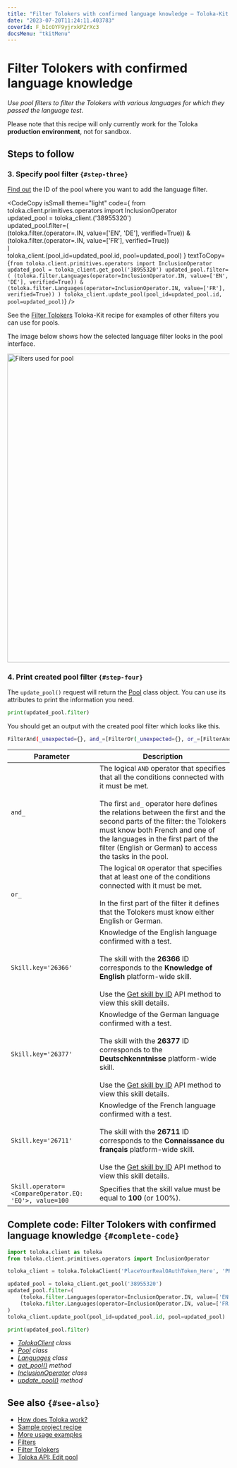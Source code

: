 ```yaml
---
title: "Filter Tolokers with confirmed language knowledge — Toloka-Kit | Toloka documentation"
date: "2023-07-20T11:24:11.403783"
coverId: F_bIcOYF9yjrxkPZrXc3
docsMenu: "tkitMenu"
---
```



# Filter Tolokers with confirmed language knowledge

_Use pool filters to filter the Tolokers with various languages for which they passed the language test._

<Note mode="warning" title="Warning">

Please note that this recipe will only currently work for the Toloka **production environment**, not for sandbox.

</Note>

## Steps to follow

<Import/>

<Instantiate/>

### 3. Specify pool filter `{#step-three}`

[Find out](/docs/toloka-kit/recipes/get-pools) the ID of the pool where you want to add the language filter.

<CodeCopy
  isSmall
  theme="light"
  code={
    <HighlightChildren language="python">
      from toloka.client.primitives.operators import InclusionOperator
      <br/>updated_pool = toloka_client.<Term term="get_pool"><GetPool/></Term>('38955320')
      <br/>updated_pool.filter=(
      <br/>    (toloka.filter.<Term term="Languages"><Languages/></Term>(operator=<Term term="InclusionOperator"><InclusionOperator/></Term>.IN, value=['EN', 'DE'], verified=True)) &
      <br/>    (toloka.filter.<Term term="Languages"><Languages/></Term>(operator=<Term term="InclusionOperator"><InclusionOperator/></Term>.IN, value=['FR'], verified=True))
      <br/>)
      <br/>toloka_client.<Term term="update_pool"><UpdatePool/></Term>(pool_id=updated_pool.id, pool=updated_pool)
    </HighlightChildren>
  }
  textToCopy={`from toloka.client.primitives.operators import InclusionOperator
updated_pool = toloka_client.get_pool('38955320')
updated_pool.filter=(
    (toloka.filter.Languages(operator=InclusionOperator.IN, value=['EN', 'DE'], verified=True)) &
    (toloka.filter.Languages(operator=InclusionOperator.IN, value=['FR'], verified=True))
)
toloka_client.update_pool(pool_id=updated_pool.id, pool=updated_pool)`}
/>

<Note mode="tip" title="Tip">

See the [Filter Tolokers](/docs/toloka-kit/recipes/filter-tolokers) Toloka-Kit recipe for examples of other filters you can use for pools.

</Note>

<Cut title="Languages filter in the Toloka interface">

The image below shows how the selected language filter looks in the pool interface.

<Image width="700px" withBackground imageId="6e1405d9e97fd3e616887044f69afa6f" alt="Filters used for pool" />

</Cut>

### 4. Print created pool filter `{#step-four}`

The `update_pool()` request will return the [Pool](/docs/toloka-kit/reference/toloka.client.pool.Pool) class object. You can use its attributes to print the information you need.

```python
print(updated_pool.filter)
```

You should get an output with the created pool filter which looks like this.

```bash
FilterAnd(_unexpected={}, and_=[FilterOr(_unexpected={}, or_=[FilterAnd(_unexpected={}, and_=[Languages(_unexpected={}, operator=<InclusionOperator.IN: 'IN'>, value='EN'), Skill(_unexpected={}, key='26366', operator=<CompareOperator.EQ: 'EQ'>, value=100)]), FilterAnd(_unexpected={}, and_=[Languages(_unexpected={}, operator=<InclusionOperator.IN: 'IN'>, value='DE'), Skill(_unexpected={}, key='26377', operator=<CompareOperator.EQ: 'EQ'>, value=100)])]), FilterOr(_unexpected={}, or_=[FilterAnd(_unexpected={}, and_=[Languages(_unexpected={}, operator=<InclusionOperator.IN: 'IN'>, value='FR'), Skill(_unexpected={}, key='26711', operator=<CompareOperator.EQ: 'EQ'>, value=100)])])])
```

<Cut title="Response description">

Parameter | Description
--------- | -----------
`and_` | The logical `AND` operator that specifies that all the conditions connected with it must be met.<br/><br/>The first `and_` operator here defines the relations between the first and the second parts of the filter: the Tolokers must know both French and one of the languages in the first part of the filter (English or German) to access the tasks in the pool.
`or_` | The logical `OR` operator that specifies that at least one of the conditions connected with it must be met.<br/><br/>In the first part of the filter it defines that the Tolokers must know either English or German.
`Skill.key='26366'` | Knowledge of the English language confirmed with a test.<br/><br/>The skill with the **26366** ID corresponds to the **Knowledge of English** platform-wide skill.<br/><br/>Use the [Get skill by ID](https://toloka.ai/docs/api/api-reference/#get-/skills/-id-) API method to view this skill details.
`Skill.key='26377'` | Knowledge of the German language confirmed with a test.<br/><br/>The skill with the **26377** ID corresponds to the **Deutschkenntnisse** platform-wide skill.<br/><br/>Use the [Get skill by ID](https://toloka.ai/docs/api/api-reference/#get-/skills/-id-) API method to view this skill details.
`Skill.key='26711'` | Knowledge of the French language confirmed with a test.<br/><br/>The skill with the **26711** ID corresponds to the **Connaissance du français** platform-wide skill.<br/><br/>Use the [Get skill by ID](https://toloka.ai/docs/api/api-reference/#get-/skills/-id-) API method to view this skill details.
`Skill.operator=<CompareOperator.EQ: 'EQ'>, value=100` | Specifies that the skill value must be equal to **100** (or 100%).

</Cut>

## Complete code: Filter Tolokers with confirmed language knowledge `{#complete-code}`

```python
import toloka.client as toloka
from toloka.client.primitives.operators import InclusionOperator

toloka_client = toloka.TolokaClient('PlaceYourRealOAuthToken_Here', 'PRODUCTION')

updated_pool = toloka_client.get_pool('38955320')
updated_pool.filter=(
    (toloka.filter.Languages(operator=InclusionOperator.IN, value=['EN', 'DE'], verified=True)) &
    (toloka.filter.Languages(operator=InclusionOperator.IN, value=['FR'], verified=True))
)
toloka_client.update_pool(pool_id=updated_pool.id, pool=updated_pool)

print(updated_pool.filter)
```

<Note mode="tip" title="List of classes and methods used in this recipe">

- _[TolokaClient](/docs/toloka-kit/reference/toloka.client.TolokaClient) class_
- _[Pool](/docs/toloka-kit/reference/toloka.client.pool.Pool) class_
- _[Languages](/docs/toloka-kit/reference/toloka.client.filter.Languages) class_
- _[get_pool()](/docs/toloka-kit/reference/toloka.client.TolokaClient.get_pool) method_
- _[InclusionOperator](/docs/toloka-kit/reference/toloka.client.primitives.operators.InclusionOperator) class_
- _[update_pool()](/docs/toloka-kit/reference/toloka.client.TolokaClient.update_pool) method_

</Note>

## See also `{#see-also}`

- [How does Toloka work?](/docs/guide/overview)
- [Sample project recipe](/docs/toloka-kit/recipes/learn-basics)
- [More usage examples](/docs/toloka-kit/recipes/use-cases)
- [Filters](/docs/guide/filters)
- [Filter Tolokers](/docs/toloka-kit/recipes/filter-tolokers)
- [Toloka API: Edit pool](https://toloka.ai/docs/api/api-reference/#put-/pools/-id-)